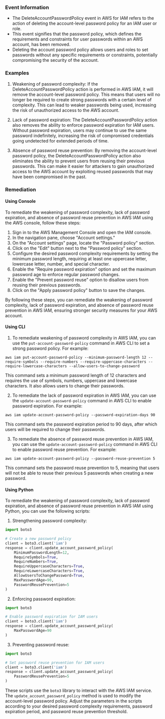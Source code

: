 
### Event Information

- The DeleteAccountPasswordPolicy event in AWS for IAM refers to the action of deleting the account-level password policy for an IAM user or role.
- This event signifies that the password policy, which defines the requirements and constraints for user passwords within an AWS account, has been removed.
- Deleting the account password policy allows users and roles to set passwords without any specific requirements or constraints, potentially compromising the security of the account.


### Examples

1. Weakening of password complexity: If the DeleteAccountPasswordPolicy action is performed in AWS IAM, it will remove the account-level password policy. This means that users will no longer be required to create strong passwords with a certain level of complexity. This can lead to weaker passwords being used, increasing the risk of unauthorized access to the AWS account.

2. Lack of password expiration: The DeleteAccountPasswordPolicy action also removes the ability to enforce password expiration for IAM users. Without password expiration, users may continue to use the same password indefinitely, increasing the risk of compromised credentials going undetected for extended periods of time.

3. Absence of password reuse prevention: By removing the account-level password policy, the DeleteAccountPasswordPolicy action also eliminates the ability to prevent users from reusing their previous passwords. This can make it easier for attackers to gain unauthorized access to the AWS account by exploiting reused passwords that may have been compromised in the past.

### Remediation

#### Using Console

To remediate the weakening of password complexity, lack of password expiration, and absence of password reuse prevention in AWS IAM using the AWS console, follow these steps:

1. Sign in to the AWS Management Console and open the IAM console.
2. In the navigation pane, choose "Account settings."
3. On the "Account settings" page, locate the "Password policy" section.
4. Click on the "Edit" button next to the "Password policy" section.
5. Configure the desired password complexity requirements by setting the minimum password length, requiring at least one uppercase letter, lowercase letter, number, and special character.
6. Enable the "Require password expiration" option and set the maximum password age to enforce regular password changes.
7. Enable the "Prevent password reuse" option to disallow users from reusing their previous passwords.
8. Click on the "Apply password policy" button to save the changes.

By following these steps, you can remediate the weakening of password complexity, lack of password expiration, and absence of password reuse prevention in AWS IAM, ensuring stronger security measures for your AWS account.

#### Using CLI

1. To remediate weakening of password complexity in AWS IAM, you can use the `put-account-password-policy` command in AWS CLI to set a strong password policy. For example:
```
aws iam put-account-password-policy --minimum-password-length 12 --require-symbols --require-numbers --require-uppercase-characters --require-lowercase-characters --allow-users-to-change-password
```
This command sets a minimum password length of 12 characters and requires the use of symbols, numbers, uppercase and lowercase characters. It also allows users to change their passwords.

2. To remediate the lack of password expiration in AWS IAM, you can use the `update-account-password-policy` command in AWS CLI to enable password expiration. For example:
```
aws iam update-account-password-policy --password-expiration-days 90
```
This command sets the password expiration period to 90 days, after which users will be required to change their passwords.

3. To remediate the absence of password reuse prevention in AWS IAM, you can use the `update-account-password-policy` command in AWS CLI to enable password reuse prevention. For example:
```
aws iam update-account-password-policy --password-reuse-prevention 5
```
This command sets the password reuse prevention to 5, meaning that users will not be able to reuse their previous 5 passwords when creating a new password.

#### Using Python

To remediate the weakening of password complexity, lack of password expiration, and absence of password reuse prevention in AWS IAM using Python, you can use the following scripts:

1. Strengthening password complexity:
```python
import boto3

# Create a new password policy
client = boto3.client('iam')
response = client.update_account_password_policy(
    MinimumPasswordLength=12,
    RequireSymbols=True,
    RequireNumbers=True,
    RequireUppercaseCharacters=True,
    RequireLowercaseCharacters=True,
    AllowUsersToChangePassword=True,
    MaxPasswordAge=90,
    PasswordReusePrevention=5
)
```

2. Enforcing password expiration:
```python
import boto3

# Enable password expiration for IAM users
client = boto3.client('iam')
response = client.update_account_password_policy(
    MaxPasswordAge=90
)
```

3. Preventing password reuse:
```python
import boto3

# Set password reuse prevention for IAM users
client = boto3.client('iam')
response = client.update_account_password_policy(
    PasswordReusePrevention=5
)
```

These scripts use the `boto3` library to interact with the AWS IAM service. The `update_account_password_policy` method is used to modify the account-level password policy. Adjust the parameters in the scripts according to your desired password complexity requirements, password expiration period, and password reuse prevention threshold.

